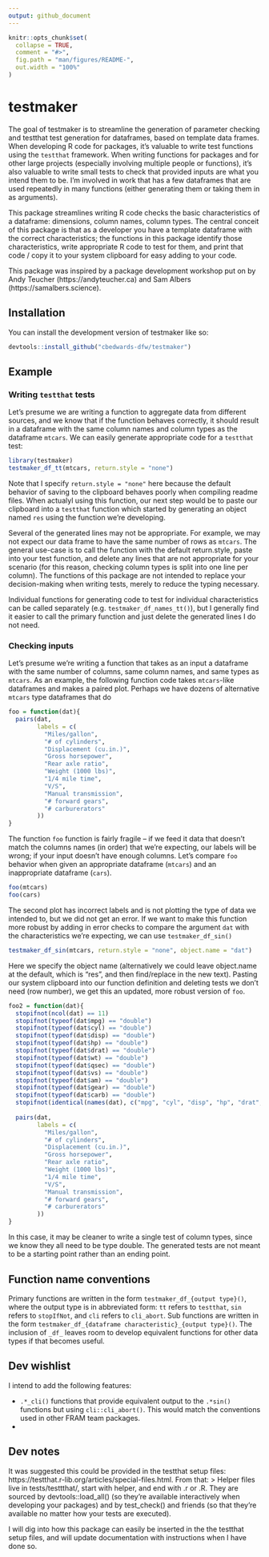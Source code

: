 ```yaml
---
output: github_document
---
```


<!-- README.md is generated from README.Rmd. Please edit that file -->

```r
knitr::opts_chunk$set(
  collapse = TRUE,
  comment = "#>",
  fig.path = "man/figures/README-",
  out.width = "100%"
)
```

# testmaker

<!-- badges: start -->
<!-- badges: end -->

The goal of testmaker is to streamline the generation of parameter checking and testthat test generation for dataframes, based on template data frames. When developing R code for packages, it's valuable to write test functions using the `testthat` framework. When writing functions for packages and for other large projects (especially involving multiple people or functions), it's also valuable to write small tests to check that provided inputs are what you intend them to be. I'm involved in work that has a few dataframes that are used repeatedly in many functions (either generating them or taking them in as arguments). 

This package streamlines writing R code checks the basic characteristics of a dataframe: dimensions, column names, column types. The central conceit of this package is that as a developer you have a template dataframe with the correct characteristics; the functions in this package identify those characteristics, write appropriate R code to test for them, and print that code / copy it to your system clipboard for easy adding to your code.

This package was inspired by a package development workshop put on by Andy Teucher (https://andyteucher.ca) and Sam Albers (https://samalbers.science).

## Installation

You can install the development version of testmaker like so:

``` r
devtools::install_github("cbedwards-dfw/testmaker")
```

## Example

### Writing `testthat` tests

Let's presume we are writing a function to aggregate data from different sources, and we know that 
if the function behaves correctly, it should result in a dataframe with the same column names and column types as
the dataframe `mtcars`. We can easily generate appropriate code for a `testthat` test:

```r
library(testmaker)
testmaker_df_tt(mtcars, return.style = "none")
```

Note that I specify `return.style = "none"` here because the default behavior of saving to the clipboard
behaves poorly when compiling readme files. When actualyl using this function, our next step would be to paste our clipboard into a `testthat` function which started by generating an object named `res` using the function we're developing. 

Several of the generated lines may not be appropriate. For example, we may not expect our data frame
to have the same number of rows as `mtcars`. The general use-case is to call the function with the default
return.style, paste into your test function, and delete any lines that are not appropriate for your scenario (for this reason, checking column types is split into one line per column). The functions of this package are not intended to replace your decision-making when writing tests, merely to reduce the typing necessary.

Individual functions for generating code to test for individual characteristics can be called separately (e.g. `testmaker_df_names_tt()`), but I generally find it easier to call the primary function and just delete the generated
lines I do not need.

### Checking inputs

Let's presume we're writing a function that takes as an input a dataframe with the same number of columns, same
column names, and same types as `mtcars`. As an example, the following function code takes `mtcars`-like dataframes and makes a paired plot. Perhaps we have dozens of alternative `mtcars` type dataframes that do

```r
foo = function(dat){
  pairs(dat,
        labels = c(
          "Miles/gallon",
          "# of cylinders",
          "Displacement (cu.in.)",
          "Gross horsepower",
          "Rear axle ratio",
          "Weight (1000 lbs)",
          "1/4 mile time",
          "V/S",
          "Manual transmission",
          "# forward gears",
          "# carburerators"
        ))
}
```

The function `foo` function is fairly fragile -- if we feed it data that doesn't match the columns names (in order) that we're expecting, our labels will be wrong; if your input doesn't have enough columns. Let's compare `foo` behavior when given an appropriate dataframe (`mtcars`) and an inappropriate dataframe (`cars`).  

```r
foo(mtcars)
foo(cars)
```

The second plot has incorrect labels and is not plotting the type of data we intended to, but we did not get an error. If we want to make this function more robust by adding in error checks to compare the argument `dat` with the characteristics we're expecting, we can use `testmaker_df_sin()`

```r
testmaker_df_sin(mtcars, return.style = "none", object.name = "dat")
```

Here we specify the object name (alternatively we could leave object.name at the default, which is "res", and then find/replace in the new text). Pasting our system clipboard into our function definition and deleting tests we don't need (row number), we get this an updated, more robust version of `foo`. 

```r
foo2 = function(dat){
  stopifnot(ncol(dat) == 11)
  stopifnot(typeof(dat$mpg) == "double")
  stopifnot(typeof(dat$cyl) == "double")
  stopifnot(typeof(dat$disp) == "double")
  stopifnot(typeof(dat$hp) == "double")
  stopifnot(typeof(dat$drat) == "double")
  stopifnot(typeof(dat$wt) == "double")
  stopifnot(typeof(dat$qsec) == "double")
  stopifnot(typeof(dat$vs) == "double")
  stopifnot(typeof(dat$am) == "double")
  stopifnot(typeof(dat$gear) == "double")
  stopifnot(typeof(dat$carb) == "double")
  stopifnot(identical(names(dat), c("mpg", "cyl", "disp", "hp", "drat", "wt", "qsec", "vs", "am", "gear", "carb")))
  
  pairs(dat,
        labels = c(
          "Miles/gallon",
          "# of cylinders",
          "Displacement (cu.in.)",
          "Gross horsepower",
          "Rear axle ratio",
          "Weight (1000 lbs)",
          "1/4 mile time",
          "V/S",
          "Manual transmission",
          "# forward gears",
          "# carburerators"
        ))
}
```

In this case, it may be cleaner to write a single test of column types, since we know they all need to be type double. The generated tests are not meant to be a starting point rather than an ending point.

## Function name conventions

Primary functions are written in the form `testmaker_df_{output type}()`, where the output type is in abbreviated form: `tt` refers to `testthat`, `sin` refers to `stopIfNot`, and `cli` refers to `cli_abort`. Sub functions are written in the form
`testmaker_df_{dataframe characteristic}_{output type}()`. The inclusion of `_df_` leaves room to develop equivalent functions for other data types if that becomes useful.

## Dev wishlist

I intend to add the following features:

- `.*_cli()` functions that provide equivalent output to the `.*sin()` functions but using `cli::cli_abort()`. This would match the conventions used in other FRAM team packages.
- 

## Dev notes

It was suggested this could be provided in the testthat setup files: https://testthat.r-lib.org/articles/special-files.html. From that:
> Helper files live in tests/testtthat/, start with helper, and end with .r or .R. They are sourced by devtools::load_all() (so they’re available interactively when developing your packages) and by test_check() and friends (so that they’re available no matter how your tests are executed).

I will dig into how this package can easily be inserted in the the testthat setup files, and will update documentation with instructions when I have done so.
